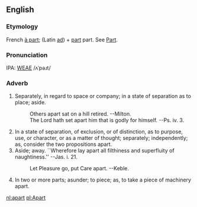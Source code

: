 ==English==
===Etymology===
French [[à part]]; (Latin [[ad]]) + [[part]] part.  See  [[Part]].

===Pronunciation===
IPA: [[WEAE]] /ʌˈpəɹt/

===Adverb===
# Separately, in regard to space or company; in a state of separation as to place; aside.
#:    Others apart sat on a hill retired. --Milton.
#:    The Lord hath set apart him that is godly for himself. --Ps. iv. 3.
# In a state of separation, of exclusion, or of distinction, as to purpose, use, or character, or as a matter of thought; separately; independently; as, consider the two propositions apart.
# Aside; away. ``Wherefore lay apart all filthiness and superfluity of naughtiness.'' --Jas. i. 21.
#:    Let Pleasure go, put Care apart. --Keble.
# In two or more parts; asunder; to piece; as, to take a piece of machinery apart.
<!-- material copied from Webster's Revised Unabridged Dictionary (1913) -->

[[nl:apart]]
[[pl:Apart]]